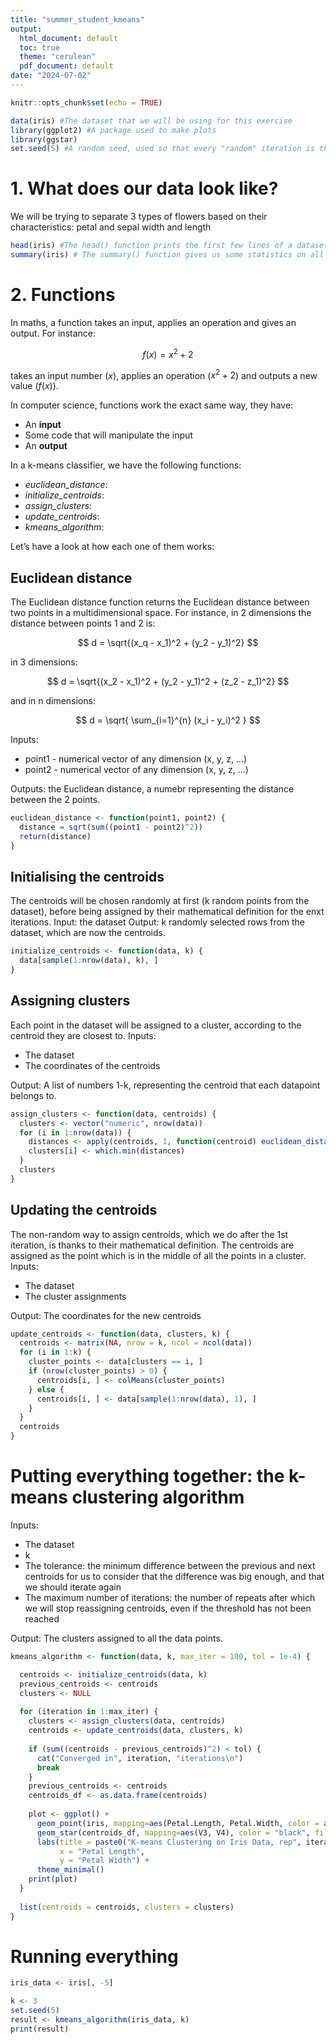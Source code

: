 ```yaml
---
title: "summer_student_kmeans"
output:
  html_document: default
  toc: true
  theme: "cerulean"
  pdf_document: default
date: "2024-07-02"
---
```


```r
knitr::opts_chunk$set(echo = TRUE)
```


```r
data(iris) #The dataset that we will be using for this exercise 
library(ggplot2) #A package used to make plots
library(ggstar)
set.seed(5) #A random seed, used so that every "random" iteration is the same

```

# 1. What does our data look like?

We will be trying to separate 3 types of flowers based on their characteristics: petal and sepal width and length

```r

head(iris) #The head() function prints the first few lines of a dataset 
summary(iris) # The summary() function gives us some statistics on all the columns in the dataset

```

# 2. Functions

In maths, a function takes an input, applies an operation and gives an output. For instance: 

$$
f(x) = x^2 + 2 
$$

takes an input number ($x$), applies an operation ($x^2+2$) and outputs a new value ($f(x)$).

In computer science, functions work the exact same way, they have:
<ul>
 <li>An <b>input</b></li>
 <li>Some code that will manipulate the input</li>
 <li>An <b>output</b></li>
</ul>


In a k-means classifier, we have the following functions: 

<ul>
<li><em>euclidean_distance</em>: </li>
<li><em>initialize_centroids</em>: </li>
<li><em>assign_clusters</em>: </li>
<li><em>update_centroids</em>: </li>
<li><em>kmeans_algorithm</em>: </li>
</ul>

Let's have a look at how each one of them works:

## Euclidean distance

The Euclidean distance function returns the Euclidean distance between two points in a multidimensional space. For instance, in 2 dimensions the distance between points 1 and 2 is:

$$
d = \sqrt{(x_q - x_1)^2 + (y_2 - y_1)^2}
$$

in 3 dimensions:

$$
d = \sqrt{(x_2 - x_1)^2 + (y_2 - y_1)^2 + (z_2 - z_1)^2}
$$

and in n dimensions:

$$
d = \sqrt{ \sum_{i=1}^{n} (x_i - y_i)^2 }
$$

Inputs:
<ul>
<li> point1 - numerical vector of any dimension (x, y, z, ...) </li>
<li> point2 - numerical vector of any dimension (x, y, z, ...) </li>
</ul>

Outputs: the Euclidean distance, a numebr representing the distance between the 2 points. 


```r
euclidean_distance <- function(point1, point2) {
  distance = sqrt(sum((point1 - point2)^2))
  return(distance)
}
```

## Initialising the centroids 

The centroids will be chosen randomly at first (k random points from the dataset), before being assigned by their mathematical definition for the enxt iterations. 
Input: the dataset
Output: k randomly selected rows from the dataset, which are now the centroids.

```r

initialize_centroids <- function(data, k) {
  data[sample(1:nrow(data), k), ]
}

```


## Assigning clusters 

Each point in the dataset will be assigned to a cluster, according to the centroid they are closest to. 
Inputs:
<ul>
<li> The dataset </li>
<li> The coordinates of the centroids </li>
</ul>

Output: A list of numbers 1-k, representing the centroid that each datapoint belongs to.  

```r

assign_clusters <- function(data, centroids) {
  clusters <- vector("numeric", nrow(data))
  for (i in 1:nrow(data)) {
    distances <- apply(centroids, 1, function(centroid) euclidean_distance(data[i, ], centroid))
    clusters[i] <- which.min(distances)
  }
  clusters
}

```


## Updating the centroids

The non-random way to assign centroids, which we do after the 1st iteration, is thanks to their mathematical definition. The centroids are assigned as the point which is in the middle of all the points in a cluster. 
Inputs:
<ul>
<li> The dataset </li>
<li> The cluster assignments </li>
</ul>

Output: The coordinates for the new centroids

```r

update_centroids <- function(data, clusters, k) {
  centroids <- matrix(NA, nrow = k, ncol = ncol(data))
  for (i in 1:k) {
    cluster_points <- data[clusters == i, ]
    if (nrow(cluster_points) > 0) {
      centroids[i, ] <- colMeans(cluster_points)
    } else {
      centroids[i, ] <- data[sample(1:nrow(data), 1), ]
    }
  }
  centroids
}

```


# Putting everything together: the k-means clustering algorithm

Inputs:
<ul>
<li> The dataset </li>
<li> k </li>
<li> The tolerance: the minimum difference between the previous and next centroids for us to consider that the difference was big enough, and that we should iterate again </li>
<li> The maximum number of iterations: the number of repeats after which we will stop reassigning centroids, even if the threshold has not been reached </li>
</ul>

Output: The clusters assigned to all the data points. 

```r

kmeans_algorithm <- function(data, k, max_iter = 100, tol = 1e-4) {

  centroids <- initialize_centroids(data, k)
  previous_centroids <- centroids
  clusters <- NULL
  
  for (iteration in 1:max_iter) {
    clusters <- assign_clusters(data, centroids)
    centroids <- update_centroids(data, clusters, k)
    
    if (sum((centroids - previous_centroids)^2) < tol) {
      cat("Converged in", iteration, "iterations\n")
      break
    }
    previous_centroids <- centroids
    centroids_df <- as.data.frame(centroids)
    
    plot <- ggplot() +
      geom_point(iris, mapping=aes(Petal.Length, Petal.Width, color = as.factor(clusters), shape = Species), size = 3) +
      geom_star(centroids_df, mapping=aes(V3, V4), color = "black", fill="red", size =5)+
      labs(title = paste0("K-means Clustering on Iris Data, rep", iteration),
           x = "Petal Length",
           y = "Petal Width") +
      theme_minimal()
    print(plot)
  }
  
  list(centroids = centroids, clusters = clusters)
}

```

# Running everything

```r

iris_data <- iris[, -5] 

k <- 3
set.seed(5)
result <- kmeans_algorithm(iris_data, k)
print(result)

```





